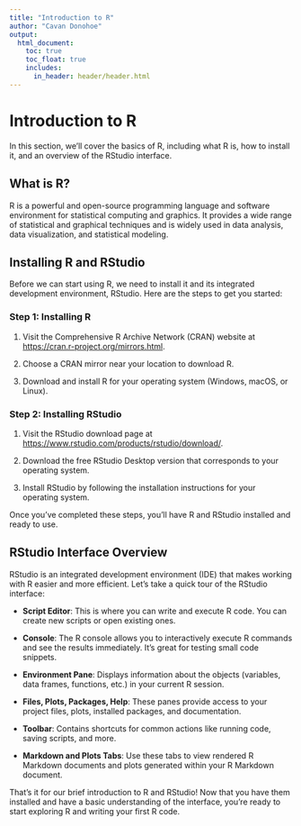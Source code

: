```yaml
---
title: "Introduction to R"
author: "Cavan Donohoe"
output:
  html_document:
    toc: true
    toc_float: true
    includes:
      in_header: header/header.html
---
```


# Introduction to R

In this section, we'll cover the basics of R, including what R is, how to install it, and an overview of the RStudio interface.

## What is R?

R is a powerful and open-source programming language and software environment for statistical computing and graphics. It provides a wide range of statistical and graphical techniques and is widely used in data analysis, data visualization, and statistical modeling.

## Installing R and RStudio

Before we can start using R, we need to install it and its integrated development environment, RStudio. Here are the steps to get you started:

### Step 1: Installing R

1. Visit the Comprehensive R Archive Network (CRAN) website at [https://cran.r-project.org/mirrors.html](https://cran.r-project.org/mirrors.html).

2. Choose a CRAN mirror near your location to download R.

3. Download and install R for your operating system (Windows, macOS, or Linux).

### Step 2: Installing RStudio

1. Visit the RStudio download page at [https://www.rstudio.com/products/rstudio/download/](https://www.rstudio.com/products/rstudio/download/).

2. Download the free RStudio Desktop version that corresponds to your operating system.

3. Install RStudio by following the installation instructions for your operating system.

Once you've completed these steps, you'll have R and RStudio installed and ready to use.

## RStudio Interface Overview

RStudio is an integrated development environment (IDE) that makes working with R easier and more efficient. Let's take a quick tour of the RStudio interface:

- **Script Editor**: This is where you can write and execute R code. You can create new scripts or open existing ones.

- **Console**: The R console allows you to interactively execute R commands and see the results immediately. It's great for testing small code snippets.

- **Environment Pane**: Displays information about the objects (variables, data frames, functions, etc.) in your current R session.

- **Files, Plots, Packages, Help**: These panes provide access to your project files, plots, installed packages, and documentation.

- **Toolbar**: Contains shortcuts for common actions like running code, saving scripts, and more.

- **Markdown and Plots Tabs**: Use these tabs to view rendered R Markdown documents and plots generated within your R Markdown document.

That's it for our brief introduction to R and RStudio! Now that you have them installed and have a basic understanding of the interface, you're ready to start exploring R and writing your first R code.
